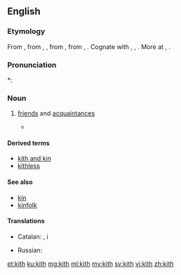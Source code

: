 ==English==

===Etymology===
From {{etyl|enm|en}} {{term|kith||kinsmen, relations|lang=enm}}, from {{etyl|ang|en}} {{m|ang|cȳþþ}}, {{m|ang|cȳþþu||kinship, kinsfolk, relations}}, from {{etyl|gem-pro|en}} {{m|gem-pro|*kunþiþō||knowledge, acquaintance}}, from {{etyl|ine-pro|en}} {{m|ine-pro|*ǵenǝ-}}, {{m|ine-pro|*ǵnō-||to know}}. Cognate with {{etyl|goh|-}} {{term|kundida||kith|lang=goh}}, {{m|goh|kundī||knowledge}}, {{etyl|got|-}} {{term|𐌺𐌿𐌽𐌸𐌹||tr=kunþi|knowledge|lang=got}}. More at {{l|en|couth}}, {{l|en|-th}}.

===Pronunciation===
*: {{rhymes|ɪθ}}

===Noun===
{{en-noun|-|s}}

# {{context|obsolete|lang=en}} [[friend]]s and [[acquaintance]]s
#* {{quote-web
|date=2000-08-03
|year=
|first=
|last=
|author=Michael Kelly
|authorlink=
|title=New Hope For Nice Guys
|site=Orlando Sentinel
|url=http://articles.orlandosentinel.com/2000-08-03/news/0008030095_1_gore-democratic-party-clinton
|archiveorg=
|accessdate=2013-04-06
|passage=The demography-crossing thing that undergirds this election year, I think, is a strong, broad desire to punish Clinton and his '''kith''' with a denial of further power.
}}

====Derived terms====
* [[kith and kin]]
* [[kithless]]

====See also====
* [[kin]]
* [[kinfolk]]

====Translations====
{{trans-top|friends and acquaintances}}
* Catalan: {{t|ca|conegut|alt=coneguts|m-p}}, {{t+|ca|amistat|alt=amistats|f-p}} i {{t|ca|parentela|f}}
{{trans-mid}}
* Russian: {{t|ru|[[друг|друзья]] и [[знакомый|знакомые]]|p|tr=druzʹjá i znakómyje|sc=Cyrl}}
{{trans-bottom}}

[[et:kith]]
[[ku:kith]]
[[mg:kith]]
[[ml:kith]]
[[my:kith]]
[[sv:kith]]
[[vi:kith]]
[[zh:kith]]